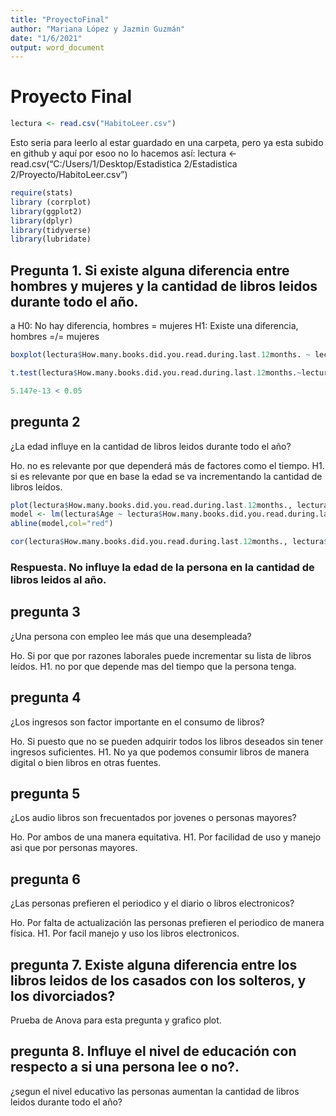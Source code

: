 ```yaml
---
title: "ProyectoFinal"
author: "Mariana López y Jazmin Guzmán"
date: "1/6/2021"
output: word_document
---
```



# Proyecto Final

```r
lectura <- read.csv("HabitoLeer.csv")
```

Esto seria para leerlo al estar guardado en una carpeta, pero ya esta subido en github y aquí por  esoo no lo hacemos así:
lectura <- read.csv("C:/Users/1/Desktop/Estadistica 2/Estadistica 2/Proyecto/HabitoLeer.csv")

```r
require(stats)
library (corrplot)
library(ggplot2)
library(dplyr)
library(tidyverse)
library(lubridate)
```

## Pregunta 1. Si existe alguna diferencia entre hombres y mujeres y la cantidad de libros leidos durante todo el año.
a
H0: No hay diferencia, hombres = mujeres
H1: Existe una diferencia, hombres =/= mujeres

```r
boxplot(lectura$How.many.books.did.you.read.during.last.12months. ~ lectura$Sex, col=c("orange","green"))
```

```r
t.test(lectura$How.many.books.did.you.read.during.last.12months.~lectura$Sex, alternative = "two.sided")
```
```r
5.147e-13 < 0.05
```
## pregunta 2
¿La edad influye en la cantidad de libros leidos durante todo el año?

Ho. no es relevante por que dependerá más de factores como el tiempo. 
H1. si es relevante por que en base la edad se va incrementando la cantidad de libros leídos.

```r
plot(lectura$How.many.books.did.you.read.during.last.12months., lectura$Age,col="blue",main="Correlacion",xlab="Cantidad de libros x año",ylab="Edad")
model <- lm(lectura$Age ~ lectura$How.many.books.did.you.read.during.last.12months.)
abline(model,col="red")
```
```r
cor(lectura$How.many.books.did.you.read.during.last.12months., lectura$Age)
```
### Respuesta. No influye la edad de la persona en la cantidad de libros leidos al año.

## pregunta 3
¿Una persona con empleo lee más que una desempleada?

Ho. Si por que por razones laborales puede incrementar su lista de libros leídos.
H1. no por que depende mas del tiempo que la persona tenga.

## pregunta 4
¿Los ingresos son factor importante en el consumo de libros?

Ho. Si puesto que no se pueden adquirir todos los libros deseados sin tener ingresos suficientes.
H1. No ya que podemos consumir libros de manera digital o bien libros en otras fuentes.

## pregunta 5
¿Los audio libros son frecuentados por jovenes o personas mayores?

Ho. Por ambos de una manera equitativa.
H1. Por facilidad de uso y manejo asi que por personas mayores.

## pregunta 6
¿Las personas prefieren el periodico y el diario o libros electronicos?

Ho. Por falta de actualización las personas prefieren el periodico de manera física.
H1. Por facil manejo y uso los libros electronicos.

## pregunta 7. Existe alguna diferencia entre los libros leidos de los casados con los solteros, y los divorciados?
Prueba de Anova para esta pregunta y grafico plot.

## pregunta 8. Influye el nivel de educación con respecto a si una persona lee o no?.


¿segun el nivel educativo las personas aumentan la cantidad de libros leidos durante todo el año?
